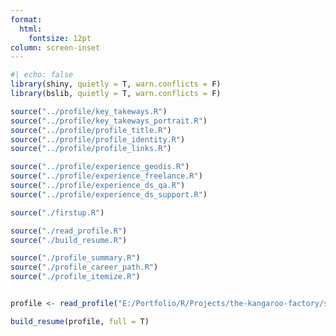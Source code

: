 ```yaml
---
format: 
  html:
    fontsize: 12pt
column: screen-inset
---
```


```r
#| echo: false
library(shiny, quietly = T, warn.conflicts = F)
library(bslib, quietly = T, warn.conflicts = F)

source("../profile/key_takeways.R")
source("../profile/key_takeways_portrait.R")
source("../profile/profile_title.R")
source("../profile/profile_identity.R")
source("../profile/profile_links.R")

source("../profile/experience_geodis.R")
source("../profile/experience_freelance.R")
source("../profile/experience_ds_qa.R")
source("../profile/experience_ds_support.R")

source("./firstup.R")

source("./read_profile.R")
source("./build_resume.R")

source("./profile_summary.R")
source("./profile_career_path.R")
source("./profile_itemize.R")


profile <- read_profile("E:/Portfolio/R/Projects/the-kangaroo-factory/shinyapp/R/experimental")

build_resume(profile, full = T)

```
